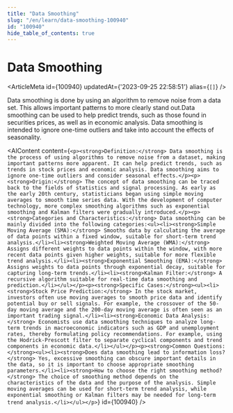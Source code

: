 ```yaml
---
title: "Data Smoothing"
slug: "/en/learn/data-smoothing-100940"
id: "100940"
hide_table_of_contents: true
---
```



# Data Smoothing

<ArticleMeta id={100940} updatedAt={'2023-09-25 22:58:51'} alias={`[]`} />
<div className='border-solid border-b border-t-0 my-4 border-[var(--ifm-color-gray-300)]' />

Data smoothing is done by using an algorithm to remove noise from a data set. This allows important patterns to more clearly stand out.Data smoothing can be used to help predict trends, such as those found in securities prices, as well as in economic analysis. Data smoothing is intended to ignore one-time outliers and take into account the effects of seasonality.

<AIContent content={`<p><strong>Definition:</strong> Data smoothing is the process of using algorithms to remove noise from a dataset, making important patterns more apparent. It can help predict trends, such as trends in stock prices and economic analysis. Data smoothing aims to ignore one-time outliers and consider seasonal effects.</p><p><strong>Origin:</strong> The concept of data smoothing can be traced back to the fields of statistics and signal processing. As early as the early 20th century, statisticians began using simple moving averages to smooth time series data. With the development of computer technology, more complex smoothing algorithms such as exponential smoothing and Kalman filters were gradually introduced.</p><p><strong>Categories and Characteristics:</strong> Data smoothing can be mainly divided into the following categories:<ul><li><strong>Simple Moving Average (SMA):</strong> Smooths data by calculating the average of data points within a fixed window, suitable for short-term trend analysis.</li><li><strong>Weighted Moving Average (WMA):</strong> Assigns different weights to data points within the window, with more recent data points given higher weights, suitable for more flexible trend analysis.</li><li><strong>Exponential Smoothing (EMA):</strong> Assigns weights to data points through exponential decay, suitable for capturing long-term trends.</li><li><strong>Kalman Filter:</strong> A recursive algorithm suitable for real-time data smoothing and prediction.</li></ul></p><p><strong>Specific Cases:</strong><ul><li><strong>Stock Price Prediction:</strong> In the stock market, investors often use moving averages to smooth price data and identify potential buy or sell signals. For example, the crossover of the 50-day moving average and the 200-day moving average is often seen as an important trading signal.</li><li><strong>Economic Data Analysis:</strong> Economists use data smoothing techniques to analyze long-term trends in macroeconomic indicators such as GDP and unemployment rates, thereby formulating policy recommendations. For example, using the Hodrick-Prescott filter to separate cyclical components and trend components in economic data.</li></ul></p><p><strong>Common Questions:</strong><ul><li><strong>Does data smoothing lead to information loss?</strong> Yes, excessive smoothing can obscure important details in the data, so it is important to choose appropriate smoothing parameters.</li><li><strong>How to choose the right smoothing method?</strong> The choice of smoothing method depends on the characteristics of the data and the purpose of the analysis. Simple moving averages can be used for short-term trend analysis, while exponential smoothing or Kalman filters may be needed for long-term trend analysis.</li></ul></p>`} id={100940} />
